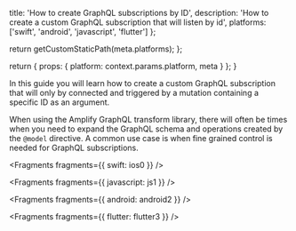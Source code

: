 
  title: 'How to create GraphQL subscriptions by ID',
  description:
    'How to create a custom GraphQL subscription that will listen by id',
  platforms: ['swift', 'android', 'javascript', 'flutter']
};

  return getCustomStaticPath(meta.platforms);
};

  return {
    props: {
      platform: context.params.platform,
      meta
    }
  };
}

In this guide you will learn how to create a custom GraphQL subscription that will only by connected and triggered by a mutation containing a specific ID as an argument.

When using the Amplify GraphQL transform library, there will often be times when you need to expand the GraphQL schema and operations created by the `@model` directive. A common use case is when fine grained control is needed for GraphQL subscriptions.


<Fragments fragments={{ swift: ios0 }} />


<Fragments fragments={{ javascript: js1 }} />


<Fragments fragments={{ android: android2 }} />


<Fragments fragments={{ flutter: flutter3 }} />
